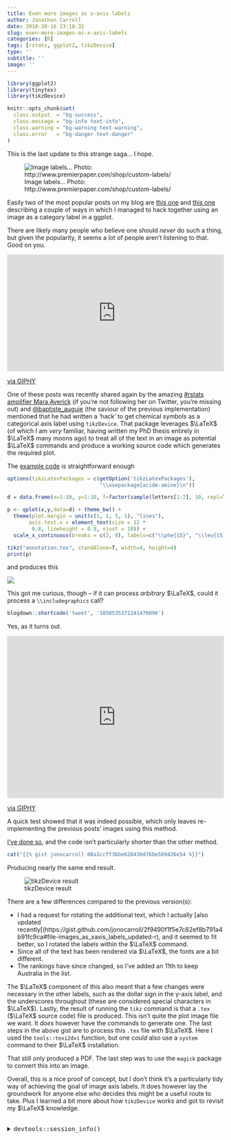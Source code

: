 ```yaml
---
title: Even more images as x-axis labels
author: Jonathan Carroll
date: 2018-10-16 23:18:32
slug: even-more-images-as-x-axis-labels
categories: [R]
tags: [rstats, ggplot2, tikzDevice]
type: ''
subtitle: ''
image: ''
---
```


```r
library(ggplot2)
library(tinytex)
library(tikzDevice)

knitr::opts_chunk$set(
  class.output  = "bg-success",
  class.message = "bg-info text-info",
  class.warning = "bg-warning text-warning",
  class.error   = "bg-danger text-danger"
)
```

This is the last update to this strange saga... I hope.

![Image labels… Photo: http://www.premierpaper.com/shop/custom-labels/](/post/2018-10-16-even-more-images-as-x-axis-labels_files/labels.jpg)

Easily two of the most popular posts on my blog are [this one](https://jonocarroll.com.au/2016-06-02-images-as-x-axis-labels.html") and [this one](https://jonocarroll.com.au/2016-06-03-images-as-x-axis-labels-updated.html") describing a couple of ways in which I managed to hack together using an image as a category label in a ggplot. 

There are likely many people who believe one should <em>never</em> do such a thing, but given the popularity, it seems a lot of people aren't listening to that. Good on you.

<div style="width:100%;height:0;padding-bottom:54%;position:relative;"><iframe src="https://giphy.com/embed/bqalUGFYfyHzW" width="100%" height="100%" style="position:absolute" frameBorder="0" class="giphy-embed" allowFullScreen></iframe></div><p><a href="https://giphy.com/gifs/good-hang-breastfeeding-bqalUGFYfyHzW">via GIPHY</a></p>

One of these posts was recently shared again by the amazing [#rstats amplifier Mara Averick](https://twitter.com/dataandme") (if you're not following her on Twitter, you're missing out) and [@baptiste_auguie](https://twitter.com/baptiste_auguie") (the saviour of the previous implementation) mentioned that he had written a 'hack' to get chemical symbols as a categorical axis label using `tikzDevice`. That package leverages $\LaTeX$ (of which I am _very_ familiar, having written my PhD thesis entirely in $\LaTeX$ many moons ago) to treat all of the text in an image as potential $\LaTeX$ commands and produce a working source code which generates the required plot.

The [example code](https://groups.google.com/forum/#!topic/ggplot2/OPhpWtVcwtY) is straightforward enough

```r
options(tikzLatexPackages = c(getOption('tikzLatexPackages'),
                              "\\usepackage{acide-amine}\n")) 

d = data.frame(x=1:10, y=1:10, f=factor(sample(letters[1:2], 10, repl=TRUE))) 

p <- qplot(x,y,data=d) + theme_bw() + 
  theme(plot.margin = unit(c(1, 1, 5, 1), "lines"), 
       axis.text.x = element_text(size = 12 * 
        0.8, lineheight = 0.9, vjust = 10)) + 
  scale_x_continuous(breaks = c(2, 8), labels=c("\\phe{15}", "\\leu{15}")) 

tikz("annotation.tex", standAlone=T, width=4, height=4) 
print(p) 
```

and produces this

![](/post/2018-10-16-even-more-images-as-x-axis-labels_files/annotation.png)

This got me curious, though -- if it can process _arbitrary_ $\LaTeX$, could it process a `\\includegraphics` call?

```r
blogdown::shortcode('tweet', '1050535371241476096')
```

Yes, as it turns out. 

<div style="width:100%;height:0;padding-bottom:75%;position:relative;"><iframe src="https://giphy.com/embed/XreQmk7ETCak0" width="100%" height="100%" style="position:absolute" frameBorder="0" class="giphy-embed" allowFullScreen></iframe></div><p><a href="https://giphy.com/gifs/retro-thumbs-up-XreQmk7ETCak0">via GIPHY</a></p>

A quick test showed that it was indeed possible, which only leaves re-implementing the previous posts' images using this method.

[I've done so](https://gist.github.com/jonocarroll/08a1ccff36be628430d768e5b9426e54), and the code isn't particularly shorter than the other method.

```r
cat("{{% gist jonocarroll 08a1ccff36be628430d768e5b9426e54 %}}")
```

Producing nearly the same end result.

![tikzDevice result](/post/2018-10-16-even-more-images-as-x-axis-labels_files/annotation.png)

There are a few differences compared to the previous version(s):

 - I had a request for rotating the additional text, which I actually [also updated recently[(https://gist.github.com/jonocarroll/2f9490f1f5e7c82ef8b791a4b91fc9ca#file-images_as_xaxis_labels_updated-r), and it seemed to fit better, so I rotated the labels within the $\LaTeX$ command.
 - Since all of the text has been rendered via $\LaTeX$, the fonts are a bit different.
 - The rankings have since changed, so I've added an 11th to keep Australia in the list.

The $\LaTeX$ component of this also meant that a few changes were necessary in the other labels, such as the dollar sign in the y-axis label, and the underscores throughout (these are considered special characters in $\LaTeX$). Lastly, the result of running the `tikz` command is that a `.tex` ($\LaTeX$ source code) file is produced. This isn't quite the plot image file we want. It _does_ however have the commands to generate one. The last steps in the above gist are to process this `.tex` file with $\LaTeX$. Here I used the `tools::texi2dvi` function, but one _could_ also use a `system` command to their $\LaTeX$ installation.

That still only produced a PDF. The last step was to use the `magick` package to convert this into an image.

Overall, this is a nice proof of concept, but I don't think it's a particularly tidy way of achieving the goal of image axis labels. It does however lay the groundwork for anyone else who decides this might be a useful route to take. Plus I learned a bit more about how `tikzDevice` works and got to revisit my $\LaTeX$ knowledge.


<br />
<details>
  <summary>
    <tt>devtools::session_info()</tt>
  </summary>
```r
devtools::session_info()
```
</details>
<br />
